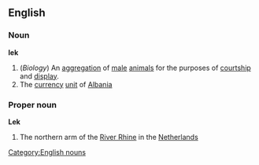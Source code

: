 ==English==
===Noun===
{{wikipedia}}
'''lek'''
# (''Biology'') An [[aggregation]] of [[male]] [[animal]]s for the purposes of [[courtship]] and [[display]].
# The [[currency]] [[unit]] of [[Albania]]
===Proper noun===
'''Lek'''
#The northern arm of the [[River Rhine]] in the [[Netherlands]]
[[Category:English nouns]]